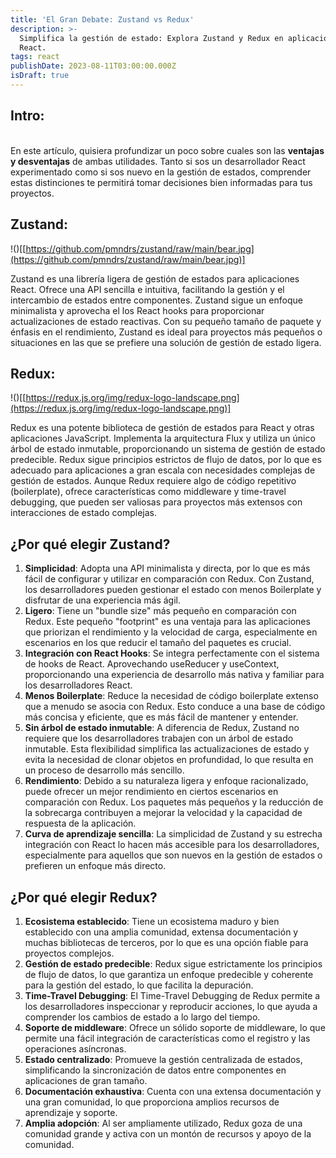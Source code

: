 ```yaml
---
title: 'El Gran Debate: Zustand vs Redux'
description: >-
  Simplifica la gestión de estado: Explora Zustand y Redux en aplicaciones
  React.
tags: react
publishDate: 2023-08-11T03:00:00.000Z
isDraft: true
---
```


## Intro:

\
En este artículo, quisiera profundizar un poco sobre cuales son las **ventajas y desventajas** de ambas utilidades. Tanto si sos un desarrollador React experimentado como si sos nuevo en la gestión de estados, comprender estas distinciones te permitirá tomar decisiones bien informadas para tus proyectos.

## Zustand:

!()\[[https://github.com/pmndrs/zustand/raw/main/bear.jpg](https://github.com/pmndrs/zustand/raw/main/bear.jpg)]

Zustand es una librería ligera de gestión de estados para aplicaciones React. Ofrece una API sencilla e intuitiva, facilitando la gestión y el intercambio de estados entre componentes. Zustand sigue un enfoque minimalista y aprovecha el los React hooks para proporcionar actualizaciones de estado reactivas. Con su pequeño tamaño de paquete y énfasis en el rendimiento, Zustand es ideal para proyectos más pequeños o situaciones en las que se prefiere una solución de gestión de estado ligera.

## Redux:

!()\[[https://redux.js.org/img/redux-logo-landscape.png](https://redux.js.org/img/redux-logo-landscape.png)]

Redux es una potente biblioteca de gestión de estados para React y otras aplicaciones JavaScript. Implementa la arquitectura Flux y utiliza un único árbol de estado inmutable, proporcionando un sistema de gestión de estado predecible. Redux sigue principios estrictos de flujo de datos, por lo que es adecuado para aplicaciones a gran escala con necesidades complejas de gestión de estados. Aunque Redux requiere algo de código repetitivo (boilerplate), ofrece características como middleware y time-travel debugging, que pueden ser valiosas para proyectos más extensos con interacciones de estado complejas.

## ¿Por qué elegir Zustand?

1. **Simplicidad**: Adopta una API minimalista y directa, por lo que es más fácil de configurar y utilizar en comparación con Redux. Con Zustand, los desarrolladores pueden gestionar el estado con menos Boilerplate y disfrutar de una experiencia más ágil.
2. **Ligero**: Tiene un "bundle size" más pequeño en comparación con Redux. Este pequeño "footprint" es una ventaja para las aplicaciones que priorizan el rendimiento y la velocidad de carga, especialmente en escenarios en los que reducir el tamaño del paquetes es crucial.
3. **Integración con React Hooks**: Se integra perfectamente con el sistema de hooks de React. Aprovechando useReducer y useContext, proporcionando una experiencia de desarrollo más nativa y familiar para los desarrolladores React.
4. **Menos Boilerplate**: Reduce la necesidad de código boilerplate extenso que a menudo se asocia con Redux. Esto conduce a una base de código más concisa y eficiente, que es más fácil de mantener y entender.
5. **Sin árbol de estado inmutable**: A diferencia de Redux, Zustand no requiere que los desarrolladores trabajen con un árbol de estado inmutable. Esta flexibilidad simplifica las actualizaciones de estado y evita la necesidad de clonar objetos en profundidad, lo que resulta en un proceso de desarrollo más sencillo.
6. **Rendimiento**: Debido a su naturaleza ligera y enfoque racionalizado, puede ofrecer un mejor rendimiento en ciertos escenarios en comparación con Redux. Los paquetes más pequeños y la reducción de la sobrecarga contribuyen a mejorar la velocidad y la capacidad de respuesta de la aplicación.
7. **Curva de aprendizaje sencilla**: La simplicidad de Zustand y su estrecha integración con React lo hacen más accesible para los desarrolladores, especialmente para aquellos que son nuevos en la gestión de estados o prefieren un enfoque más directo.

## ¿Por qué elegir Redux?

1. **Ecosistema establecido**: Tiene un ecosistema maduro y bien establecido con una amplia comunidad, extensa documentación y muchas bibliotecas de terceros, por lo que es una opción fiable para proyectos complejos.
2. **Gestión de estado predecible**: Redux sigue estrictamente los principios de flujo de datos, lo que garantiza un enfoque predecible y coherente para la gestión del estado, lo que facilita la depuración.
3. **Time-Travel Debugging**: El Time-Travel Debugging de Redux permite a los desarrolladores inspeccionar y reproducir acciones, lo que ayuda a comprender los cambios de estado a lo largo del tiempo.
4. **Soporte de middleware**: Ofrece un sólido soporte de middleware, lo que permite una fácil integración de características como el registro y las operaciones asíncronas.
5. **Estado centralizado**: Promueve la gestión centralizada de estados, simplificando la sincronización de datos entre componentes en aplicaciones de gran tamaño.
6. **Documentación exhaustiva**: Cuenta con una extensa documentación y una gran comunidad, lo que proporciona amplios recursos de aprendizaje y soporte.
7. **Amplia adopción**: Al ser ampliamente utilizado, Redux goza de una comunidad grande y activa con un montón de recursos y apoyo de la comunidad.
